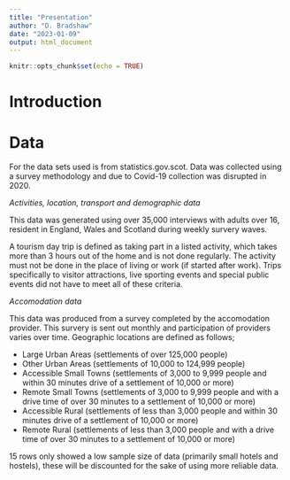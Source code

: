 ```yaml
---
title: "Presentation"
author: "D. Bradshaw"
date: "2023-01-09"
output: html_document
---
```


```r
knitr::opts_chunk$set(echo = TRUE)
```

# Introduction

# Data

For the data sets used is from statistics.gov.scot. Data was collected using a survey methodology and due to Covid-19 collection was disrupted in 2020.

_Activities, location, transport and demographic data_

This data was generated using over 35,000 interviews with adults over 16, resident in England, Wales and Scotland during weekly survery waves.

A tourism day trip is defined as taking part in a listed activity, which takes more than 3 hours out of the home and is not done regularly. The activity must not be done in the place of living or work (if started after work). Trips specifically to visitor attractions, live sporting events and special public events did not have to meet all of these criteria.

_Accomodation data_

This data was produced from a survey completed by the accomodation provider. This survery is sent out monthly and participation of providers varies over time. Geographic locations are defined as follows;

* Large Urban Areas (settlements of over 125,000 people)
* Other Urban Areas (settlements of 10,000 to 124,999 people)
* Accessible Small Towns (settlements of 3,000 to 9,999 people and within 30 minutes drive of a settlement of 10,000 or more) 
* Remote Small Towns (settlements of 3,000 to 9,999 people and with a drive time of over 30 minutes to a settlement of 10,000 or more) 
* Accessible Rural (settlements of less than 3,000 people and within 30 minutes drive of a settlement of 10,000 or more) 
* Remote Rural (settlements of less than 3,000 people and with a drive time of over 30 minutes to a settlement of 10,000 or more)

15 rows only showed a low sample size of data (primarily small hotels and hostels), these will be discounted for the sake of using more reliable data.